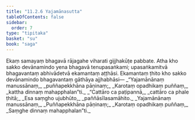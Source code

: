 ```yaml
---
title: "11.2.6 Yajamānasutta"
tableOfContents: false
sidebar:
  order: 7
type: "tipitaka"
basket: "su"
book: "saga"
---
```



<DynamicBreadcrumb />

<Division number="262" book="saga" bookNo="12" page="234">

<Paragraph number="1649" book="saga">
Ekaṃ samayaṃ bhagavā rājagahe viharati gijjhakūṭe pabbate. Atha kho sakko devānamindo yena bhagavā tenupasaṅkami; upasaṅkamitvā bhagavantaṃ abhivādetvā ekamantaṃ aṭṭhāsi. Ekamantaṃ ṭhito kho sakko devānamindo bhagavantaṃ gāthāya ajjhabhāsi—
</Paragraph>

<Paragraph number="1650" type="verses" book="saga">
_“Yajamānānaṃ manussānaṃ,_  
_puññapekkhāna pāṇinaṃ;_  
_Karotaṃ opadhikaṃ puññaṃ,_  
_kattha dinnaṃ mahapphalan”ti._  

</Paragraph>

<Paragraph number="1651" type="verses" book="saga">
_“Cattāro ca paṭipannā,_  
_cattāro ca phale ṭhitā;_  
_Esa saṃgho ujubhūto,_  
_paññāsīlasamāhito._  

</Paragraph>

<Paragraph number="1652" type="verses" book="saga">
_Yajamānānaṃ manussānaṃ,_  
_Puññapekkhāna pāṇinaṃ;_  
_Karotaṃ opadhikaṃ puññaṃ,_  
_Saṃghe dinnaṃ mahapphalan”ti._
</Paragraph>
</Division>